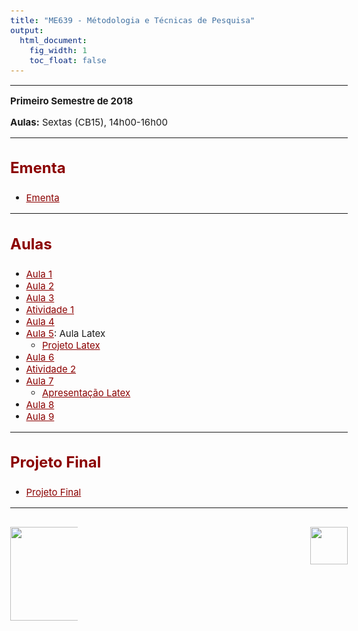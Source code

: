 ```yaml
---
title: "ME639 - Métodologia e Técnicas de Pesquisa"
output:
  html_document:
    fig_width: 1
    toc_float: false
---
```


<style type="text/css">
.nav.navbar-nav.navbar-right a {
    color: white;
}
.navbar {
  background-color:maroon;
  border-color:black;
  icon-color:white;
}
.navbar-brand {
color:black!important;
}
body{ /* Normal  */
      font-size: 15px;
  }
h1.title {
  font-size: 30px;
}
h3 { /* Header 3 */
  font-size: 24px;
  color: DarkRed;
}
</style>

<style>
a:link {
    color: darkred;
}
a:visited {
    color: darkred;
}
a:hover {
    color: blue;
}
.column-f1{
  float: left;
  width: 20%;
  text-align: left;
}
.column-f2{
  float: right;
  width: 20%;
  text-align: right;
}
</style>

----

**Primeiro Semestre de 2018**

**Aulas:** Sextas (CB15), 14h00-16h00 

----

### **Ementa**

- [Ementa](Disciplinas/ME_639_1s2018/Ementa.pdf)

---- 

### **Aulas**

- [Aula 1](Disciplinas/ME_639_1s2018/Slides1.pdf)
- [Aula 2](Disciplinas/ME_639_1s2018/Slides2.pdf)
- [Aula 3](Disciplinas/ME_639_1s2018/Slides3.pdf)
- [Atividade 1](Disciplinas/ME_639_1s2018/Atividade1.pdf)
- [Aula 4](Disciplinas/ME_639_1s2018/Slides4.pdf)
- [Aula 5](Disciplinas/ME_639_1s2018/Slides5.pdf): Aula Latex
    - [Projeto Latex](Disciplinas/ME_639_1s2018/Projeto_Latex.zip)
- [Aula 6](Disciplinas/ME_639_1s2018/Slides6.pdf)
- [Atividade 2](Disciplinas/ME_639_1s2018/Atividade2.pdf)
- [Aula 7](Disciplinas/ME_639_1s2018/Slides7.pdf)
    - [Apresentação Latex](Disciplinas/ME_639_1s2018/ApresentacaoLatex.zip)
- [Aula 8](Disciplinas/ME_639_1s2018/Slides8.pdf)
- [Aula 9](Disciplinas/ME_639_1s2018/Slides9.pdf)

---- 

### **Projeto Final**

- [Projeto Final](Disciplinas/ME_639_1s2018/ProjetoFinal.pdf)

----

<div id="footer">
<p>
<div class="column-f1">
![](imagens/logo-unicamp1.png){width=150px}
</div>
<div class="column-f2">
![](imagens/logoimecc1.png){width=60px}
</div>
</p>
</div>